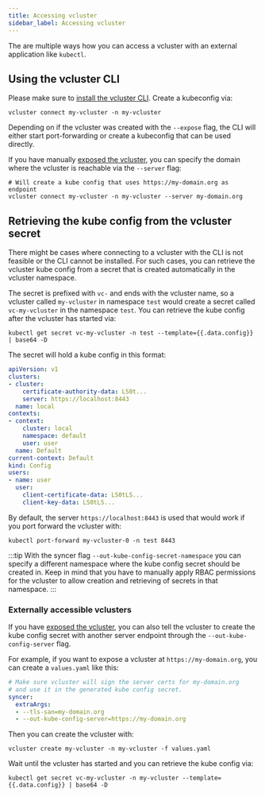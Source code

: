 ```yaml
---
title: Accessing vcluster
sidebar_label: Accessing vcluster
---
```


The are multiple ways how you can access a vcluster with an external application like `kubectl`. 

## Using the vcluster CLI

Please make sure to [install the vcluster CLI](../getting-started/setup.mdx). Create a kubeconfig via:

```
vcluster connect my-vcluster -n my-vcluster
```

Depending on if the vcluster was created with the `--expose` flag, the CLI will either start port-forwarding or create a kubeconfig that can be used directly.

If you have manually [exposed the vcluster](./external-access.mdx), you can specify the domain where the vcluster is reachable via the `--server` flag:

```
# Will create a kube config that uses https://my-domain.org as endpoint
vcluster connect my-vcluster -n my-vcluster --server my-domain.org
```

## Retrieving the kube config from the vcluster secret

There might be cases where connecting to a vcluster with the CLI is not feasible or the CLI cannot be installed. For such cases, you can retrieve the vcluster kube config from a secret that is created automatically in the vcluster namespace.

The secret is prefixed with `vc-` and ends with the vcluster name, so a vcluster called `my-vcluster` in namespace `test` would create a secret called `vc-my-vcluster` in the namespace `test`. You can retrieve the kube config after the vcluster has started via:

```
kubectl get secret vc-my-vcluster -n test --template={{.data.config}} | base64 -D
```

The secret will hold a kube config in this format:

```yaml
apiVersion: v1
clusters:
- cluster:
    certificate-authority-data: LS0t...
    server: https://localhost:8443
  name: local
contexts:
- context:
    cluster: local
    namespace: default
    user: user
  name: Default
current-context: Default
kind: Config
users:
- name: user
  user:
    client-certificate-data: LS0tLS...
    client-key-data: LS0tLS...
```

By default, the server `https://localhost:8443` is used that would work if you port forward the vcluster with:

```
kubectl port-forward my-vcluster-0 -n test 8443
```

:::tip
With the syncer flag `--out-kube-config-secret-namespace` you can specify a different namespace where the kube config secret should be created in. Keep in mind that you have to manually apply RBAC permissions for the vcluster to allow creation and retrieving of secrets in that namespace.
:::

### Externally accessible vclusters

If you have [exposed the vcluster](./external-access.mdx), you can also tell the vcluster to create the kube config secret with another server endpoint through the `--out-kube-config-server` flag.

For example, if you want to expose a vcluster at `https://my-domain.org`, you can create a `values.yaml` like this:
```yaml
# Make sure vcluster will sign the server certs for my-domain.org
# and use it in the generated kube config secret.
syncer:
  extraArgs:
  - --tls-san=my-domain.org
  - --out-kube-config-server=https://my-domain.org
```

Then you can create the vcluster with:

```
vcluster create my-vcluster -n my-vcluster -f values.yaml
```

Wait until the vcluster has started and you can retrieve the kube config via:

```
kubectl get secret vc-my-vcluster -n my-vcluster --template={{.data.config}} | base64 -D
```
